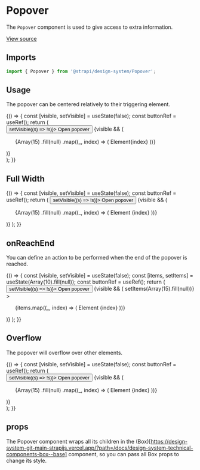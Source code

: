 <!--- Popover.stories.mdx --->


<Meta title="Design System/Components/Popover" component={Popover} />

# Popover

The `Popover` component is used to give access to extra information.

[View source](https://github.com/strapi/design-system/tree/main/packages/strapi-design-system/src/Popover)

## Imports

```js
import { Popover } from '@strapi/design-system/Popover';
```

## Usage

The popover can be centered relatively to their triggering element.

<Canvas>
  <Story name="centered">
    {() => {
      const [visible, setVisible] = useState(false);
      const buttonRef = useRef();
      return (
        <div style={{ marginLeft: '200px' }}>
          <button ref={buttonRef} onClick={() => setVisible((s) => !s)}>
            <Typography>Open popover</Typography>
          </button>
          {visible && (
            <Popover centered source={buttonRef} spacing={16}>
              <ul style={{ width: '200px' }}>
                {Array(15)
                  .fill(null)
                  .map((_, index) => (
                    <Box color="neutral800" key={index} padding={3} as="li">
                      Element{index}
                    </Box>
                  ))}
              </ul>
            </Popover>
          )}
        </div>
      );
    }}
  </Story>
</Canvas>

## Full Width

<Canvas>
  <Story name="full width">
    {() => {
      const [visible, setVisible] = useState(false);
      const buttonRef = useRef();
      return (
        <Box padding={10}>
          <button ref={buttonRef} onClick={() => setVisible((s) => !s)}>
            <Typography>Open popover</Typography>
          </button>
          {visible && (
            <Popover source={buttonRef} fullWidth spacing={16}>
              <ul style={{ width: '200px' }}>
                {Array(15)
                  .fill(null)
                  .map((_, index) => (
                    <Box color="neutral800" key={index} padding={3} as="li">
                      Element {index}
                    </Box>
                  ))}
              </ul>
            </Popover>
          )}
        </Box>
      );
    }}
  </Story>
</Canvas>

## onReachEnd

You can define an action to be performed when the end of the popover is reached.

<Canvas>
  <Story name="onReachEnd">
    {() => {
      const [visible, setVisible] = useState(false);
      const [items, setItems] = useState(Array(10).fill(null));
      const buttonRef = useRef();
      return (
        <Box padding={10}>
          <button id="popover1" ref={buttonRef} onClick={() => setVisible((s) => !s)}>
            <Typography>Open popover</Typography>
          </button>
          {visible && (
            <Popover
              source={buttonRef}
              spacing={16}
              id="on-reach-end"
              intersectionId="test-123"
              onReachEnd={() => setItems(Array(15).fill(null))}
            >
              <ul style={{ width: '200px' }} id="list" tabIndex={-1}>
                {items.map((_, index) => (
                  <Box color="neutral800" key={index} padding={3} as="li" id={`item-${index}`}>
                    Element {index}
                  </Box>
                ))}
              </ul>
            </Popover>
          )}
        </Box>
      );
    }}
  </Story>
</Canvas>

## Overflow

The popover will overflow over other elements.

<Canvas>
  <Story name="overflow-right">
    {() => {
      const [visible, setVisible] = useState(false);
      const buttonRef = useRef();
      return (
        <div style={{ height: '20vh' }}>
          <div style={{ position: 'absolute', bottom: 40, right: 20 }}>
            <div>
              <button ref={buttonRef} onClick={() => setVisible((s) => !s)}>
                <Typography>Open popover</Typography>
              </button>
              {visible && (
                <Popover centered source={buttonRef} spacing={16}>
                  <ul style={{ width: '200px' }}>
                    {Array(15)
                      .fill(null)
                      .map((_, index) => (
                        <Box color="neutral800" key={index} padding={3} as="li">
                          Element {index}
                        </Box>
                      ))}
                  </ul>
                </Popover>
              )}
            </div>
          </div>
        </div>
      );
    }}
  </Story>
</Canvas>

## props

The Popover component wraps all its children in the (Box)[https://design-system-git-main-strapijs.vercel.app/?path=/docs/design-system-technical-components-box--base] component, so you can pass all Box props to change its style.

<ArgsTable of={Popover} />
